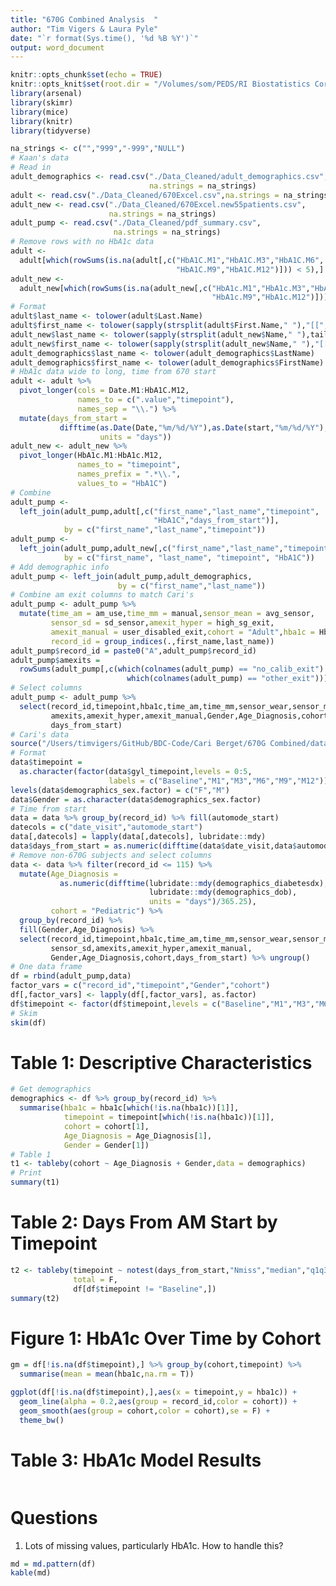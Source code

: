 ```yaml
---
title: "670G Combined Analysis  "
author: "Tim Vigers & Laura Pyle"
date: "`r format(Sys.time(), '%d %B %Y')`"
output: word_document
---
```


```r
knitr::opts_chunk$set(echo = TRUE)
knitr::opts_knit$set(root.dir = "/Volumes/som/PEDS/RI Biostatistics Core/Shared/Shared Projects/Laura/BDC/Projects/Cari Berget/670G Combined")
library(arsenal)
library(skimr)
library(mice)
library(knitr)
library(tidyverse)
```

```r
na_strings <- c("","999","-999","NULL")
# Kaan's data
# Read in
adult_demographics <- read.csv("./Data_Cleaned/adult_demographics.csv",
                               na.strings = na_strings)
adult <- read.csv("./Data_Cleaned/670Excel.csv",na.strings = na_strings)
adult_new <- read.csv("./Data_Cleaned/670Excel.new55patients.csv",
                      na.strings = na_strings)
adult_pump <- read.csv("./Data_Cleaned/pdf_summary.csv",
                       na.strings = na_strings)
# Remove rows with no HbA1c data
adult <- 
  adult[which(rowSums(is.na(adult[,c("HbA1C.M1","HbA1C.M3","HbA1C.M6",
                                     "HbA1C.M9","HbA1C.M12")])) < 5),]
adult_new <- 
  adult_new[which(rowSums(is.na(adult_new[,c("HbA1c.M1","HbA1c.M3","HbA1c.M6",
                                             "HbA1c.M9","HbA1c.M12")])) < 5),]
# Format
adult$last_name <- tolower(adult$Last.Name)
adult$first_name <- tolower(sapply(strsplit(adult$First.Name," "),"[[",1))
adult_new$last_name <- tolower(sapply(strsplit(adult_new$Name," "),tail,1))
adult_new$first_name <- tolower(sapply(strsplit(adult_new$Name," "),"[[",1))
adult_demographics$last_name <- tolower(adult_demographics$LastName)
adult_demographics$first_name <- tolower(adult_demographics$FirstName)
# HbA1c data wide to long, time from 670 start
adult <- adult %>% 
  pivot_longer(cols = Date.M1:HbA1C.M12,
               names_to = c(".value","timepoint"),
               names_sep = "\\.") %>%
  mutate(days_from_start = 
           difftime(as.Date(Date,"%m/%d/%Y"),as.Date(start,"%m/%d/%Y"),
                    units = "days"))
adult_new <- adult_new %>%
  pivot_longer(HbA1c.M1:HbA1c.M12,
               names_to = "timepoint",
               names_prefix = ".*\\.",
               values_to = "HbA1C")
# Combine
adult_pump <- 
  left_join(adult_pump,adult[,c("first_name","last_name","timepoint",
                                "HbA1C","days_from_start")],
            by = c("first_name","last_name","timepoint"))
adult_pump <- 
  left_join(adult_pump,adult_new[,c("first_name","last_name","timepoint","HbA1C")],
            by = c("first_name", "last_name", "timepoint", "HbA1C"))
# Add demographic info
adult_pump <- left_join(adult_pump,adult_demographics,
                        by = c("first_name","last_name"))
# Combine am exit columns to match Cari's
adult_pump <- adult_pump %>% 
  mutate(time_am = am_use,time_mm = manual,sensor_mean = avg_sensor,
         sensor_sd = sd_sensor,amexit_hyper = high_sg_exit,
         amexit_manual = user_disabled_exit,cohort = "Adult",hba1c = HbA1C,
         record_id = group_indices(.,first_name,last_name))
adult_pump$record_id = paste0("A",adult_pump$record_id) 
adult_pump$amexits = 
  rowSums(adult_pump[,c(which(colnames(adult_pump) == "no_calib_exit"):
                          which(colnames(adult_pump) == "other_exit"))])
# Select columns
adult_pump <- adult_pump %>%
  select(record_id,timepoint,hba1c,time_am,time_mm,sensor_wear,sensor_mean,sensor_sd,
         amexits,amexit_hyper,amexit_manual,Gender,Age_Diagnosis,cohort,
         days_from_start)
# Cari's data
source("/Users/timvigers/GitHub/BDC-Code/Cari Berget/670G Combined/data_clean.r")
# Format
data$timepoint = 
  as.character(factor(data$gyl_timepoint,levels = 0:5,
                      labels = c("Baseline","M1","M3","M6","M9","M12")))
levels(data$demographics_sex.factor) = c("F","M")
data$Gender = as.character(data$demographics_sex.factor)
# Time from start
data = data %>% group_by(record_id) %>% fill(automode_start)
datecols = c("date_visit","automode_start")
data[,datecols] = lapply(data[,datecols], lubridate::mdy)
data$days_from_start = as.numeric(difftime(data$date_visit,data$automode_start))
# Remove non-670G subjects and select columns
data <- data %>% filter(record_id <= 115) %>%
  mutate(Age_Diagnosis = 
           as.numeric(difftime(lubridate::mdy(demographics_diabetesdx),
                               lubridate::mdy(demographics_dob),
                               units = "days")/365.25),
         cohort = "Pediatric") %>% 
  group_by(record_id) %>%
  fill(Gender,Age_Diagnosis) %>% 
  select(record_id,timepoint,hba1c,time_am,time_mm,sensor_wear,sensor_mean,
         sensor_sd,amexits,amexit_hyper,amexit_manual,
         Gender,Age_Diagnosis,cohort,days_from_start) %>% ungroup()
# One data frame
df = rbind(adult_pump,data)
factor_vars = c("record_id","timepoint","Gender","cohort")
df[,factor_vars] <- lapply(df[,factor_vars], as.factor)
df$timepoint <- factor(df$timepoint,levels = c("Baseline","M1","M3","M6","M9","M12"))
# Skim
skim(df)
```

# Table 1: Descriptive Characteristics

```r
# Get demographics
demographics <- df %>% group_by(record_id) %>% 
  summarise(hba1c = hba1c[which(!is.na(hba1c))[1]],
            timepoint = timepoint[which(!is.na(hba1c))[1]],
            cohort = cohort[1],
            Age_Diagnosis = Age_Diagnosis[1],
            Gender = Gender[1])
# Table 1 
t1 <- tableby(cohort ~ Age_Diagnosis + Gender,data = demographics)
# Print
summary(t1)
```

# Table 2: Days From AM Start by Timepoint

```r
t2 <- tableby(timepoint ~ notest(days_from_start,"Nmiss","median","q1q3"),
              total = F,
              df[df$timepoint != "Baseline",])
summary(t2)
```

# Figure 1: HbA1c Over Time by Cohort

```r
gm = df[!is.na(df$timepoint),] %>% group_by(cohort,timepoint) %>%
  summarise(mean = mean(hba1c,na.rm = T))

ggplot(df[!is.na(df$timepoint),],aes(x = timepoint,y = hba1c)) + 
  geom_line(alpha = 0.2,aes(group = record_id,color = cohort)) + 
  geom_smooth(aes(group = cohort,color = cohort),se = F) + 
  theme_bw()
```

# Table 3: HbA1c Model Results

```r

```

# Questions

1. Lots of missing values, particularly HbA1c. How to handle this?

```r
md = md.pattern(df)
kable(md)
```
